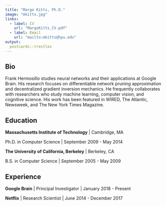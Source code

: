 ```yaml
---
title: "Margo Kitts, Ph.D."
image: "mkitts.jpg"
links:
  - label: CV
    url: "MargoKitts_CV.pdf"
  - label: Email
    url: "mailto:mkitts@hpu.edu"
output:
  postcards::trestles
---
```

 
## Bio

Frank Hermosillo studies neural networks and their applications at Google 
Brain. His research focuses on differentiable network pruning approximation and 
decentralized gradient inversion mechanics. He frequently collaborates with 
researchers who study machine learning, computer vision, and cognitive science.
His work has been featured in WIRED, The Atlantic, Newsweek, and The New York 
Times Magazine.

## Education

**Massachusetts Institute of Technology** | Cambridge, MA

Ph.D. in Computer Science | September 2009 - May 2014

**The University of California, Berkeley** | Berkeley, CA

B.S. in Computer Science | September 2005 - May 2009

## Experience

**Google Brain** | Principal Investigator | January 2018 - Present

**Netflix** | Research Scientist | June 2014 - December 2017